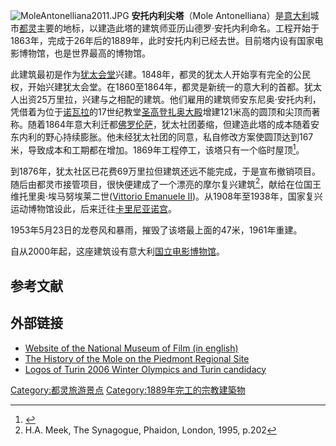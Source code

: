 [[Image:MoleAntonelliana2011.JPG|right]]
'''安托内利尖塔'''（Mole Antonelliana）是[[意大利|意大利]]城市[[都灵|都灵]]主要的地标，以建造此塔的建筑师亚历山德罗·安托内利命名。工程开始于1863年，完成于26年后的1889年，此时安托内利已经去世。目前塔内设有国家电影博物馆，也是世界最高的博物馆。

此建筑最初是作为[[犹太会堂|犹太会堂]]兴建。1848年，都灵的犹太人开始享有完全的公民权，开始兴建犹太会堂。在1860至1864年，都灵是新统一的意大利的首都。犹太人出资25万里拉，兴建与之相配的建筑。他们雇用的建筑师安东尼奥·安托内利，凭借着为位于[[诺瓦拉|诺瓦拉]]的17世纪教堂[[圣高登扎奥大殿|圣高登扎奥大殿]]增建121米高的圆顶和尖顶而著称。随着1864年意大利迁都[[佛罗伦萨|佛罗伦萨]]，犹太社团萎缩，但建造此塔的成本随着安东内利的野心持续膨胀。他未经犹太社团的同意，私自修改方案使圆顶达到167米，导致成本和工期都在增加。1869年工程停工，该塔只有一个临时屋顶<ref>{{cite book|first=H.A.|last=Meek|title= The Synagogue|url=https://archive.org/details/synagogue0000meek|publisher=Phaidon|location=London|year=1995|pages= [https://archive.org/details/synagogue0000meek/page/201 201]–202}}</ref>。 

到1876年，犹太社区已花费69万里拉但建筑还远不能完成，于是宣布撤销项目。随后由都灵市接管项目，很快便建成了一个漂亮的摩尔复兴建筑<ref>H.A. Meek, The Synagogue, Phaidon, London, 1995, p.202</ref>，献给在位国王维托里奥·埃马努埃莱二世([[Vittorio_Emanuele_II|Vittorio Emanuele II]])。从1908年至1938年，国家复兴运动博物馆设此，后来迁往[[卡里尼亚诺宫|卡里尼亚诺宫]]。

1953年5月23日的龙卷风和暴雨，摧毁了该塔最上面的47米，1961年重建。

自从2000年起，这座建筑设有意大利[[国立电影博物馆|国立电影博物馆]]。

==参考文献==
{{Reflist}}

==外部链接==
{{commons|Mole Antonelliana}}
*[https://web.archive.org/web/20070518180616/http://www.museonazionaledelcinema.org/en/index.php Website of the National Museum of Film (in english)]
*[https://web.archive.org/web/20100306232922/http://www.regione.piemonte.it/webcam/mole.htm The History of the Mole on the Piedmont Regional Site]
*[http://www.aldaver.com Logos of Turin 2006 Winter Olympics and Turin candidacy] {{Wayback|url=http://www.aldaver.com/ |date=20201124055502 }}

{{coord|45|04|08|N|7|41|35|E|type:landmark_source:dewiki|display=title}}
{{Landmarks of Piedmont and Valle d'Aosta}}

{{Authority control}}
[[Category:都灵旅游景点|Category:都灵旅游景点]]
[[Category:1889年完工的宗教建築物|Category:1889年完工的宗教建築物]]